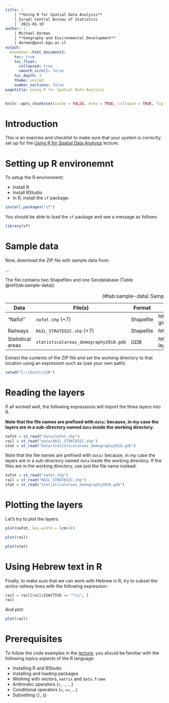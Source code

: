 ---
title: | 
    | **Using R for Spatial Data Analysis**
    | Israel Central Bureau of Statistics
    | `2021-01-19`
author: |
    | Michael Dorman
    | **Geography and Environmental Development**
    | dorman@post.bgu.ac.il
output: 
  bookdown::html_document2:
    toc: true
    toc_float:
      collapsed: true
      smooth_scroll: false
    toc_depth: 3
    theme: united
    number_sections: false
pagetitle: Using R for Spatial Data Analysis
---

```{r setup, include=FALSE}
knitr::opts_chunk$set(cache = FALSE, echo = TRUE, collapse = TRUE, fig.align = "center")
```

# Introduction

This is an exercise and checklist to make sure that your system is correctly set up for the [Using R for Spatial Data Analysis](index.html) lecture. 

# Setting up R environemnt

To setup the R environment:

* Install R
* Install RStudio
* In R, install the `sf` package:

```{r, eval=FALSE}
install.packages("sf")
```

You should be able to load the `sf` package and see a message as follows:

```{r}
library(sf)
```

# Sample data {-}

Now, download the ZIP file with sample data from:

...

The file contains two Shapefiles and one Geodatabase (Table \@ref(tab:sample-data)). 

| Data | File(s) | Format | Source | 
|----|----|----|------|
| "Nafot"           | `nafot.shp` (+7)                      | Shapefile | https://www.gov.il/he/Departments/Guides/info-gis |
| Railways          | `RAIL_STRATEGIC.shp` (+7)             | Shapefile | https://data.gov.il/dataset/rail_strategic | 
| Statistical areas | `statisticalareas_demography2018.gdb` | GDB       | https://www.cbs.gov.il/he/Pages/geo-layers.aspx |

Table: (\#tab:sample-data) Sample data

Extract the contents of the ZIP file and set the working directory to that location using an expression such as (use your own path):

```{r, eval=FALSE}
setwd("C:\\Data\\CSB")
```

# Reading the layers

If all worked well, the following expressions will import the three layers into R. 

**Note that the file names are prefixed with `data/` because, in my case the layers are in a sub-directory named `data` inside the working directory.**

```{r}
nafot = st_read("data/nafot.shp")
rail = st_read("data/RAIL_STRATEGIC.shp")
stat = st_read("data/statisticalareas_demography2018.gdb")
```

Note that the file names are prefixed with `data/` because, in my case the layers are in a sub-directory named `data` inside the working directory. If the files are in the working directory, use just the file name instead:

```{r, eval=FALSE}
nafot = st_read("nafot.shp")
rail = st_read("RAIL_STRATEGIC.shp")
stat = st_read("statisticalareas_demography2018.gdb")
```

# Plotting the layers

Let's try to plot the layers:

```{r}
plot(nafot, key.width = lcm(4))
```

```{r}
plot(rail)
```

```{r}
plot(stat)
```

# Using Hebrew text in R

Finally, to make sure that we can work with Hebrew in R, try to subset the *active* railway lines with the following expression:

```{r}
rail = rail[rail$ISACTIVE == "פעיל", ]
rail
```

And plot:

```{r}
plot(rail)
```

# Prerequisites

To follow the code examples in the [lecture](index.html), you should be familiar with the following topics aspects of the R language: 

* Installing R and RStudio
* Installing and loading packages
* Working with vectors, `matrix` and `data.frame`
* Arithmetic operators (`+`, `-`, ...)
* Conditional operators (`<`, `==`, ...)
* Subsetting (`[`, `$`)

